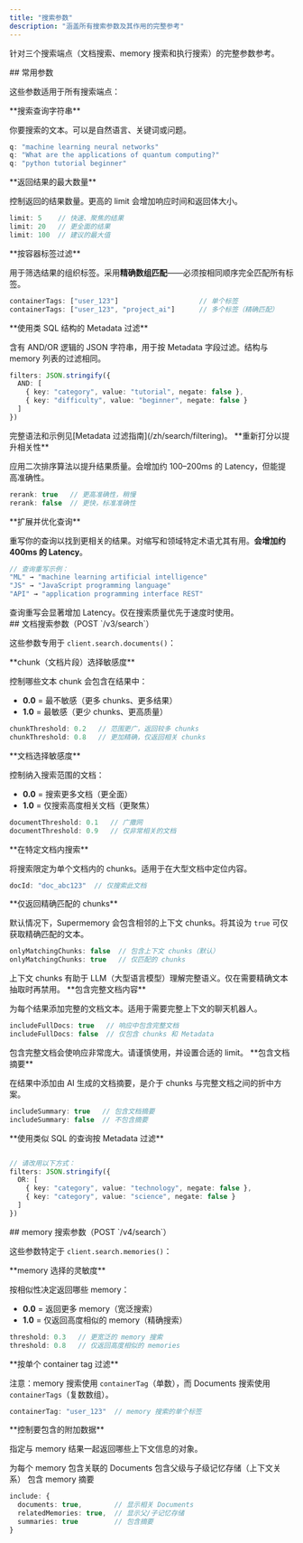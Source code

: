 ```yaml
---
title: "搜索参数"
description: "涵盖所有搜索参数及其作用的完整参考"
---
```


针对三个搜索端点（文档搜索、memory 搜索和执行搜索）的完整参数参考。

<div id="common-parameters">
  ## 常用参数
</div>

这些参数适用于所有搜索端点：

<ParamField query="q" type="string" required>
  **搜索查询字符串**

  你要搜索的文本。可以是自然语言、关键词或问题。

  ```typescript
  q: "machine learning neural networks"
  q: "What are the applications of quantum computing?"
  q: "python tutorial beginner"
  ```
</ParamField>

<ParamField query="limit" type="number" default="10">
  **返回结果的最大数量**

  控制返回的结果数量。更高的 limit 会增加响应时间和返回体大小。

  ```typescript
  limit: 5    // 快速、聚焦的结果
  limit: 20   // 更全面的结果
  limit: 100  // 建议的最大值
  ```
</ParamField>

<ParamField query="containerTags" type="Array<string>">
  **按容器标签过滤**

  用于筛选结果的组织标签。采用**精确数组匹配**——必须按相同顺序完全匹配所有标签。

  ```typescript
  containerTags: ["user_123"]                    // 单个标签
  containerTags: ["user_123", "project_ai"]      // 多个标签（精确匹配）
  ```
</ParamField>

<ParamField query="filters" type="string">
  **使用类 SQL 结构的 Metadata 过滤**

  含有 AND/OR 逻辑的 JSON 字符串，用于按 Metadata 字段过滤。结构与 memory 列表的过滤相同。

  ```typescript
  filters: JSON.stringify({
    AND: [
      { key: "category", value: "tutorial", negate: false },
      { key: "difficulty", value: "beginner", negate: false }
    ]
  })
  ```

  <Note>
    完整语法和示例见[Metadata 过滤指南](/zh/search/filtering)。
  </Note>
</ParamField>

<ParamField query="rerank" type="boolean" default="false">
  **重新打分以提升相关性**

  应用二次排序算法以提升结果质量。会增加约 100–200ms 的 Latency，但能提高准确性。

  ```typescript
  rerank: true   // 更高准确性，稍慢
  rerank: false  // 更快，标准准确性
  ```
</ParamField>

<ParamField query="rewriteQuery" type="boolean" default="false">
  **扩展并优化查询**

  重写你的查询以找到更相关的结果。对缩写和领域特定术语尤其有用。**会增加约 400ms 的 Latency**。

  ```typescript
  // 查询重写示例：
  "ML" → "machine learning artificial intelligence"
  "JS" → "JavaScript programming language"
  "API" → "application programming interface REST"
  ```

  <Warning>
    查询重写会显著增加 Latency。仅在搜索质量优先于速度时使用。
  </Warning>
</ParamField>

<div id="document-search-parameters-post-v3search">
  ## 文档搜索参数（POST `/v3/search`）
</div>

这些参数专用于 `client.search.documents()`：

<ParamField query="chunkThreshold" type="number" range="0-1" default="0.5">
  **chunk（文档片段）选择敏感度**

  控制哪些文本 chunk 会包含在结果中：

  * **0.0** = 最不敏感（更多 chunks、更多结果）
  * **1.0** = 最敏感（更少 chunks、更高质量）

  ```typescript
  chunkThreshold: 0.2   // 范围更广，返回较多 chunks
  chunkThreshold: 0.8   // 更加精确，仅返回相关 chunks
  ```
</ParamField>

<ParamField query="documentThreshold" type="number" range="0-1" default="0.5">
  **文档选择敏感度**

  控制纳入搜索范围的文档：

  * **0.0** = 搜索更多文档（更全面）
  * **1.0** = 仅搜索高度相关文档（更聚焦）

  ```typescript
  documentThreshold: 0.1   // 广撒网
  documentThreshold: 0.9   // 仅非常相关的文档
  ```
</ParamField>

<ParamField query="docId" type="string">
  **在特定文档内搜索**

  将搜索限定为单个文档内的 chunks。适用于在大型文档中定位内容。

  ```typescript
  docId: "doc_abc123"  // 仅搜索此文档
  ```
</ParamField>

<ParamField query="onlyMatchingChunks" type="boolean" default="false">
  **仅返回精确匹配的 chunks**

  默认情况下，Supermemory 会包含相邻的上下文 chunks。将其设为 `true` 可仅获取精确匹配的文本。

  ```typescript
  onlyMatchingChunks: false  // 包含上下文 chunks（默认）
  onlyMatchingChunks: true   // 仅匹配的 chunks
  ```

  <Note>
    上下文 chunks 有助于 LLM（大型语言模型）理解完整语义。仅在需要精确文本抽取时再禁用。
  </Note>
</ParamField>

<ParamField query="includeFullDocs" type="boolean" default="false">
  **包含完整文档内容**

  为每个结果添加完整的文档文本。适用于需要完整上下文的聊天机器人。

  ```typescript
  includeFullDocs: true   // 响应中包含完整文档
  includeFullDocs: false  // 仅包含 chunks 和 Metadata
  ```

  <Warning>
    包含完整文档会使响应非常庞大。请谨慎使用，并设置合适的 limit。
  </Warning>
</ParamField>

<ParamField query="includeSummary" type="boolean" default="false">
  **包含文档摘要**

  在结果中添加由 AI 生成的文档摘要，是介于 chunks 与完整文档之间的折中方案。

  ```typescript
  includeSummary: true   // 包含文档摘要
  includeSummary: false  // 不包含摘要
  ```
</ParamField>

<ParamField query="filters" type="string">
  **使用类似 SQL 的查询按 Metadata 过滤**

  ```typescript

  // 请改用以下方式：
  filters: JSON.stringify({
    OR: [
      { key: "category", value: "technology", negate: false },
      { key: "category", value: "science", negate: false }
    ]
  })
  ```
</ParamField>

<div id="memory-search-parameters-post-v4search">
  ## memory 搜索参数（POST `/v4/search`）
</div>

这些参数特定于 `client.search.memories()`：

<ParamField query="threshold" type="number" range="0-1" default="0.5">
  **memory 选择的灵敏度**

  按相似性决定返回哪些 memory：

  * **0.0** = 返回更多 memory（宽泛搜索）
  * **1.0** = 仅返回高度相似的 memory（精确搜索）

  ```typescript
  threshold: 0.3   // 更宽泛的 memory 搜索
  threshold: 0.8   // 仅返回高度相似的 memories
  ```
</ParamField>

<ParamField query="containerTag" type="string">
  **按单个 container tag 过滤**

  注意：memory 搜索使用 `containerTag`（单数），而 Documents 搜索使用 `containerTags`（复数数组）。

  ```typescript
  containerTag: "user_123"  // memory 搜索的单个标签
  ```
</ParamField>

<ParamField query="include" type="object">
  **控制要包含的附加数据**

  指定与 memory 结果一起返回哪些上下文信息的对象。

  <ParamField query="include.documents" type="boolean" default="false">
    为每个 memory 包含关联的 Documents
  </ParamField>

  <ParamField query="include.relatedMemories" type="boolean" default="false">
    包含父级与子级记忆存储（上下文关系）
  </ParamField>

  <ParamField query="include.summaries" type="boolean" default="false">
    包含 memory 摘要
  </ParamField>

  ```typescript
  include: {
    documents: true,        // 显示相关 Documents
    relatedMemories: true,  // 显示父/子记忆存储
    summaries: true         // 包含摘要
  }
  ```
</ParamField>